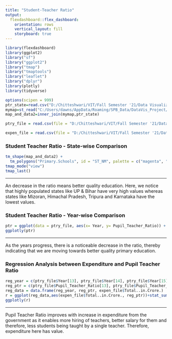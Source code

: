 ---
title: "Student-Teacher Ratio"
output: 
  flexdashboard::flex_dashboard:
    orientation: rows
    vertical_layout: fill
    storyboard: true
---

```{r setup, include=FALSE}
library(flexdashboard)
library(ggplot2)
library("sf")
library("ggplot2")
library("tmap")
library("tmaptools")
library("leaflet")
library("dplyr")
library(plotly)
library(tidyverse)

options(scipen = 999)
ptr_state=read.csv("D:/Chitteshwari/VIT/Fall Semester '21/Data Visualization/Data Vis Project (J Component)/Pupil teacher ratio - state wise.csv")
mymap=st_read("C:/Users/dawns/AppData/Roaming/SPB_Data/DataVis_Project/maps-master/States/Admin2.shp", stringsAsFactors=FALSE)
map_and_data2=inner_join(mymap,ptr_state)

ptry_file = read.csv(file = "D:/Chitteshwari/VIT/Fall Semester '21/Data Visualization/Data Vis Project (J Component)/Pupil_Teacher_Ratio - Sheet1.csv", header = TRUE, sep = ",")

expen_file = read.csv(file = "D:/Chitteshwari/VIT/Fall Semester '21/Data Visualization/Data Vis Project (J Component)/Expenditure - Sheet2.csv", header = TRUE, sep = ",")

```


### Student Teacher Ratio - State-wise Comparison

```{r}
tm_shape(map_and_data2) +
  tm_polygons("Primary.Schools", id = "ST_NM", palette = c("magenta", "darkmagenta"))
tmap_mode("view")
tmap_last()
```

***
An decrease in the ratio means better quality education. Here, we notice that highly populated states like UP & Bihar have very high values whereas states like Mizoran, Himachal Pradesh, Tripura and Karnataka have the lowest values.


### Student Teacher Ratio - Year-wise Comparison

```{r}
ptr = ggplot(data = ptry_file, aes(x= Year, y= Pupil_Teacher_Ratio)) + geom_bar(stat = "identity", width = 0.75, fill = "#51A0D5") + theme_classic() + geom_text(aes(label = Pupil_Teacher_Ratio)) + labs(title = "Pupil Teacher Ratio (Year-wise)") + scale_y_continuous(name = "Student Teacher Ratio") + theme(axis.text.x = element_text(angle = 90, vjust = 0.5, hjust=1)) + coord_flip()
ggplotly(ptr)
```

***
As the years progress, there is a noticeable decrease in the ratio, thereby indicating that we are moving towards better quality primary education.

### Regression Analysis between Expenditure and Pupil Teacher Ratio

``` {r}
reg_year = c(ptry_file$Year[13], ptry_file$Year[14], ptry_file$Year[15])
reg_ptr = c(ptry_file$Pupil_Teacher_Ratio[13], ptry_file$Pupil_Teacher_Ratio[14], ptry_file$Pupil_Teacher_Ratio[15])
reg_data = data.frame(reg_year, reg_ptr, expen_file$Total..in.Crore.)
r = ggplot(reg_data,aes(expen_file$Total..in.Crore., reg_ptr))+stat_summary(fun.data= mean_cl_normal)+geom_smooth(method='lm',formula=y~x)+labs(title="Regression to predict Pupil Teacher Ratio depending on Expenditure")+ scale_y_continuous(name = "Student Teacher Ratio") + scale_x_continuous(name = "Total Expenditure in Crores") + geom_bar(stat = "identity", width = 0.75, fill = "#51A0D5")
ggplotly(r)
```

***
Pupil Teacher Ratio improves with increase in expenditure from the government as it enables more hiring of teachers, better salary for them and therefore, less students being taught by a single teacher. Therefore, expenditure here has value.
